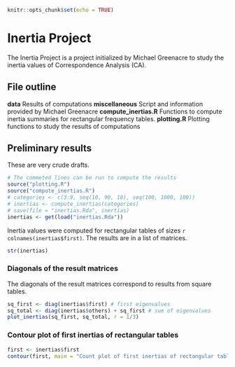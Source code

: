 

```r
knitr::opts_chunk$set(echo = TRUE)
```

# Inertia Project  

The Inertia Project is a project initialized by Michael Greenacre to study the inertia values of Correspondence Analysis (CA).

## File outline

 **data** Results of computations
**miscellaneous** Script and information provided by Michael Greenacre
**compute_inertias.R** Functions to compute inertia summaries for rectangular frequency tables.
**plotting.R** Plotting functions to study the results of computations

## Preliminary results  

These are very crude drafts.  

```r
# The commeted lines can be run to compute the results
source("plotting.R")
source("compute_inertias.R")
# categories <- c(3:9, seq(10, 90, 10), seq(100, 1000, 100))
# inertias <- compute_inertias(categories)
# save(file = "inertias.Rda", inertias)
inertias <- get(load("inertias.Rda"))
```

Inertia values were computed for rectangular tables of sizes `r colnames(inertias$first)`.
The results are in a list of matrices.

```r
str(inertias)
```

### Diagonals of the result matrices

The diagonals of the result matrices correspond to results from square tables.

```r
sq_first <- diag(inertias$first) # first eigenvalues
sq_total <- diag(inertias$others) + sq_first # sum of eigenvalues
plot_inertias(sq_first, sq_total, r = 1/3)
```

### Contour plot of first inertias of rectangular tables

```r
first <- inertias$first
contour(first, main = "Count plot of first inertias of rectangular tables", sub = paste(colnames(first), collapse = " "))
```

